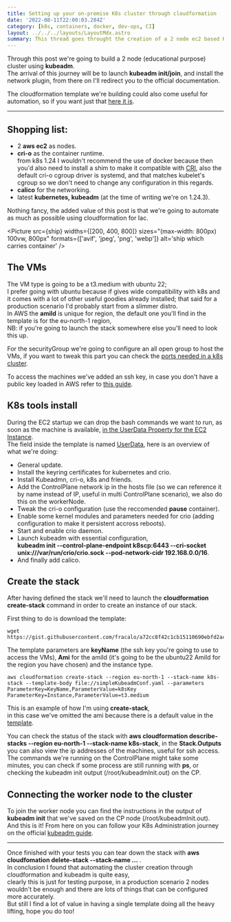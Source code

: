 ```yaml
---
title: Setting up your on-premise K8s cluster through cloudformation
date: '2022-08-11T22:00:03.284Z'
category: [k8s, containers, docker, dev-ops, CI]
layout: ../../../layouts/LayoutMdx.astro
summary: This thread goes throught the creation of a 2 node ec2 based K8s cluster in AWS, automated with the cloudformation template.
---
```



Through this post we're going to build a 2 node (educational purpose) cluster using __kubeadm__.  
The arrival of this journey will be to launch __kubeadm init/join__, and install the network plugin, from there on I'll redirect you to the official documentation.  

The cloudformation template we're building could also come useful for automation, so if you want just that [here it is](https://gist.github.com/fracalo/a72cc8f42c1cb15110690ebfd2ac22e8).

--- 
## Shopping list:
 - 2 __aws ec2__ as nodes.
 - __cri-o__ as the container runtime.  
   from k8s 1.24 I wouldn't recommend the use of docker because then you'd also need to install a shim to make it compatible with [CRI](https://kubernetes.io/docs/concepts/architecture/cri/), also the default cri-o cgroup driver is systemd, and that matches kubelet's cgroup so we don't need to change any configuration in this regards.
 - __calico__ for the networking. 
 - latest __kubernetes, kubeadm__ (at the time of writing we're on 1.24.3).


Nothing fancy, the added value of this post is that we're going to automate as much as possible using cloudformation for Iac.

<Picture src={ship} widths={[200, 400, 800]} sizes="(max-width: 800px) 100vw, 800px" formats={['avif', 'jpeg', 'png', 'webp']} alt='ship which carries container' />


## The VMs
The VM type is going to be a t3.medium with ubuntu 22;  
I prefer going with ubuntu because if gives wide compatibility with k8s and it comes with a lot of other useful goodies already installed; that said for a production scenario I'd probably start from a slimmer distro.  
In AWS the __amiId__ is unique for region, the default one you'll find in the template is for the eu-north-1 region,  
NB: if you're going to launch the stack somewhere else you'll need to look this up.

For the securityGroup we're going to configure an all open group to host the VMs, if you want to tweak this part you can check the [ports needed in a k8s cluster](https://kubernetes.io/docs/reference/ports-and-protocols/). 

To access the machines we've added an ssh key, in case you don't have a public key loaded in AWS refer to [this guide](https://docs.aws.amazon.com/AWSEC2/latest/UserGuide/create-key-pairs.html#how-to-generate-your-own-key-and-import-it-to-aws).

## K8s tools install
During the EC2 startup we can drop the bash commands we want to run, as soon as the machine is available, [in the UserData Property for the EC2 Instance](https://docs.aws.amazon.com/AWSEC2/latest/UserGuide/user-data.html).  
The field inside the template is named [UserData](https://gist.github.com/fracalo/a72cc8f42c1cb15110690ebfd2ac22e8#file-simplekubeadmconf-yaml-L33), here is an overview of what we're doing:
 - General update.
 - Install the keyring certificates for kubernetes and crio.
 - Install Kubeadmn, cri-o, k8s and friends.  
 - Add the ControlPlane network ip in the hosts file (so we can reference it by name instead of IP, useful in multi ControlPlane scenario), we also do this on the workerNode.
 - Tweak the cri-o configuration (use the reccomended __pause__ container).
 - Enable some kernel modules and parameters needed for crio (adding configuration to make it persistent accross reboots).
 - Start and enable crio daemon.
 - Launch kubeadm with essential configuration,  
   __kubeadm init --control-plane-endpoint k8scp:6443 --cri-socket unix:///var/run/crio/crio.sock --pod-network-cidr 192.168.0.0/16__.
 - And finally add calico. 

## Create the stack
After having defined the stack we'll need to launch the __cloudformation create-stack__ command in order to create an instance of our stack.

First thing to do is download the template:
```
wget https://gist.githubusercontent.com/fracalo/a72cc8f42c1cb15110690ebfd2ac22e8/raw/8421413261730c5a506dfe892bda5036028a9e51/simpleKubeadmConf.yaml
```

The template parameters are __keyName__ (the ssh key you're going to use to access the VMs), __Ami__ for the amiId (it's going to be the ubuntu22 AmiId for the region you have chosen) and the instance type.
```
aws cloudformation create-stack --region eu-north-1 --stack-name k8s-stack --template-body file://simpleKubeadmConf.yaml --parameters ParameterKey=KeyName,ParameterValue=k8sKey ParameterKey=Instance,ParameterValue=t3.medium 
```
This is an example of how I'm using __create-stack__,  
in this case we've omitted the ami because there is a default value in the [template](https://gist.github.com/fracalo/a72cc8f42c1cb15110690ebfd2ac22e8#file-simplekubeadmconf-yaml-L10).

You can check the status of the stack with __aws cloudformation describe-stacks --region eu-north-1 --stack-name k8s-stack__, in the __Stack.Outputs__ you can also view the ip addresses of the machines, useful for ssh access.  
The commands we're running on the ControlPlane might take some minutes, you can check if some process are still running with __ps__, or checking the kubeadm init output (/root/kubeadmInit.out) on the CP.

## Connecting the worker node to the cluster
To join the worker node you can find the instructions in the output of __kubeadm init__  that we've saved on the CP node (/root/kubeadmInit.out).  
And this is it! From here on you can follow your K8s Administration journey on the official [kubeadm guide](https://kubernetes.io/docs/setup/production-environment/tools/kubeadm/create-cluster-kubeadm/).

----
Once finished with your tests you can tear down the stack with __aws cloudfomation delete-stack --stack-name ...__ .  
In conclusion I found that automating the cluster creation through cloudformation and kubeadm is quite easy,  
clearly this is just for testing purpose, in a production scenario 2 nodes wouldn't be enough and there are lots of things that can be configured more accurately.  
But still I find a lot of value in having a single template doing all the heavy lifting, hope you do too!


